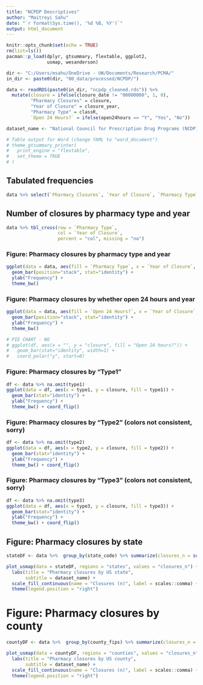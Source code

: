 ```yaml
---
title: "NCPDP Descriptives"
author: "Maitreyi Sahu"
date: "`r format(Sys.time(), '%d %B, %Y')`"
output: html_document
---
```


```r
knitr::opts_chunk$set(echo = TRUE)
rm(list=ls())
pacman::p_load(dplyr, gtsummary, flextable, ggplot2,
               usmap, wesanderson)

dir <- "C:/Users/msahu/OneDrive - UW/Documents/Research/PCMA/"
in_dir <- paste0(dir, "00_data/processed/NCPDP/")

data <- readRDS(paste0(in_dir, "ncpdp_cleaned.rds")) %>% 
  mutate(closure = ifelse(closure_date != "00000000", 1, 0),
         "Pharmacy Closures" = closure,
         "Year of Closure" = closure_year,
         "Pharmacy Type" = classR,
         `Open 24 Hours?` = ifelse(open24hours == "Y", "Yes", "No"))

dataset_name <- "National Council for Prescription Drug Programs (NCDP), June 2023"

# Table output for Word (change YAML to "word_document")
# theme_gtsummary_printer(
#   print_engine = "flextable",
#   set_theme = TRUE
# )
```


## Tabulated frequencies

```r

data %>% select(`Pharmacy Closures`, `Year of Closure`, `Pharmacy Type`, `Open 24 Hours?`) %>%  tbl_summary() 

```

## Number of closures by pharmacy type and year

```r

data %>% tbl_cross(row = `Pharmacy Type`, 
                   col = `Year of Closure`, 
                   percent = "col", missing = "no") 

```

### Figure: Pharmacy closures by pharmacy type and year

```r
ggplot(data = data, aes(fill = `Pharmacy Type`, x = `Year of Closure`, y = closure)) + 
  geom_bar(position="stack", stat="identity") +
  ylab("Frequency") +
  theme_bw()  
```

### Figure: Pharmacy closures by whether open 24 hours and year

```r
ggplot(data = data, aes(fill = `Open 24 Hours?`, x = `Year of Closure`, y = closure)) + 
  geom_bar(position="stack", stat="identity") +
  ylab("Frequency") +
  theme_bw()  

# PIE CHART - NO
# ggplot(df, aes(x = "", y = "closure", fill = "Open 24 hours?")) +
#   geom_bar(stat="identity", width=1) +
#   coord_polar("y", start=0)

```

### Figure: Pharmacy closures by "Type1"

```r
df <- data %>% na.omit(type1)
ggplot(data = df, aes(x = type1, y = closure, fill = type1)) + 
  geom_bar(stat="identity") +
  ylab("Frequency") +
  theme_bw() + coord_flip()  
```

### Figure: Pharmacy closures by "Type2" (colors not consistent, sorry)

```r
df <- data %>% na.omit(type2)
ggplot(data = df, aes(x = type2, y = closure, fill = type2)) + 
  geom_bar(stat="identity") +
  ylab("Frequency") +
  theme_bw() + coord_flip() 
```

### Figure: Pharmacy closures by "Type3" (colors not consistent, sorry)

```r
df <- data %>% na.omit(type3)
ggplot(data = df, aes(x = type3, y = closure, fill = type3)) + 
  geom_bar(stat="identity") +
  ylab("Frequency") +
  theme_bw() + coord_flip()  
```

## Figure: Pharmacy closures by state

```r
stateDF <- data %>%  group_by(state_code) %>% summarize(closures_n = sum(closure)) %>% rename(state = state_code)

plot_usmap(data = stateDF, regions = "states", values = "closures_n") + 
  labs(title = "Pharmacy closures by US state",
       subtitle = dataset_name) + 
  scale_fill_continuous(name = "Closures (n)", label = scales::comma) + 
  theme(legend.position = "right")  
```

# Figure: Pharmacy closures by county

```r
countyDF <- data %>%  group_by(county_fips) %>% summarize(closures_n = sum(closure)) %>% rename(fips = county_fips) %>% filter( fips!= "" & closures_n != 0)

plot_usmap(data = countyDF, regions = "counties", values = "closures_n") + 
  labs(title = "Pharmacy closures by US county",
       subtitle = dataset_name) + 
  scale_fill_continuous(name = "Closures (n)", label = scales::comma) + 
  theme(legend.position = "right")  
```
